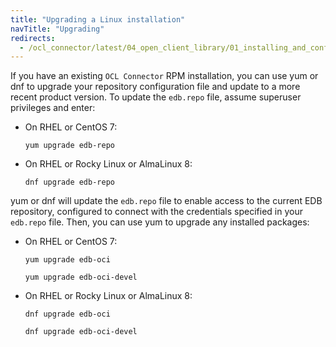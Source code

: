 ```yaml
---
title: "Upgrading a Linux installation"
navTitle: "Upgrading"
redirects:
  - /ocl_connector/latest/04_open_client_library/01_installing_and_configuring_the_ocl_connector/11_updating_rpm_install/
---
```


If you have an existing `OCL Connector` RPM installation, you can use yum or dnf to upgrade your repository configuration file and update to a more recent product version. To update the `edb.repo` file, assume superuser privileges and enter:

-   On RHEL or CentOS 7:

     `yum upgrade edb-repo`

-   On RHEL or Rocky Linux or AlmaLinux 8:

     `dnf upgrade edb-repo`

yum or dnf will update the `edb.repo` file to enable access to the current EDB repository, configured to connect with the credentials specified in your `edb.repo` file. Then, you can use yum to upgrade any installed packages:

-   On RHEL or CentOS 7:

     `yum upgrade edb-oci`

     `yum upgrade edb-oci-devel`

-   On RHEL or Rocky Linux or AlmaLinux 8:

     `dnf upgrade edb-oci`

     `dnf upgrade edb-oci-devel`